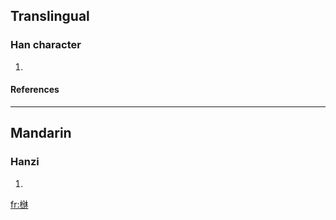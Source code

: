 ==Translingual==
===Han character===
{{Han char|rn=75|rad=木|as=08|sn=12|four=4499<sub>0</sub>|canj=木金竹木 (DCHD)}}
# {{defn|Han|sort=木08}}
====References====
{{Han ref|kx=0537.090|dkj=15038|hdz=21235.090|uh=6915|ud=26901|bh=D9D7|bd=55767}}

----
==Mandarin==
===Hanzi===
{{cmn-hanzi|pin=[[bīn]] ([[bin1]]), [[shàn]] ([[shan4]])|wg=pin<sup>1</sup>, shan<sup>4</sup>}}
# {{defn|Mandarin}}

[[fr:椕]]